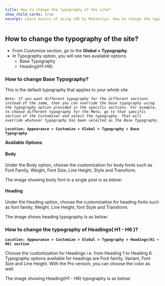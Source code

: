 ---
title: How to change the typography of the site?
show_child_cards: true
excerpt: Learn basics of using LMS by Masteriyo. How to change the typography of the site.
---

## How to change the typography of the site?

- From Customize section, go to the **Global > Typography**.
- In Typography option, you will see two available options.
  - Base Typography
  - Heading(H1-H6)

### How to change Base Typography?

This is the default typography that applies to your whole site.

*```Note: If you want different typography for the different sections instead of the same, then you can override the base typography using the typography option provided in the specific sections. For example, to choose different typography for the Menu, go to that specific section of the Customizer and select the typography. That will override whatever typography has been selected as the Base Typography.```*

**```Location: Appearance > Customize > Global > Typography > Base Typography ```**

**Available Options**:

#### Body

Under the Body option, choose the customization for body fonts such as Font Family, Weight, Font Size, Line Height, Style and Transform.

The image showing body font in a single post is as below:

#### Heading

Under the Heading option, choose the customization for heading fonts such as font family, Weight, Line Height, font Style and Transform.

The image shows heading typography is as below:

### How to change the typography of Headings( H1 - H6 )?

**```Location: Appearance > Customize > Global > Typography > Headings(H1 – H6) section```**

Choose the customization for Headings i.e. from Heading 1 to Heading 6. Typography options available for headings are Font family, Variant, Font Size and Line Height. With the Pro version, you can choose the color as well.

The image showing Heading(H1 - H6) typography is as below:


